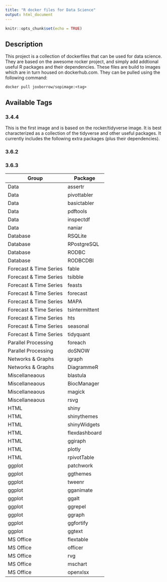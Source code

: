 ```yaml
---
title: "R docker files for Data Science"
output: html_document
---
```


```r
knitr::opts_chunk$set(echo = TRUE)
```

## Description

This project is a collection of dockerfiles that can be used for data science. They are based on the awesome rocker project, and simply add addtional useful R packages and their dependencies. These files are build to images which are in turn housed on dockerhub.com. They can be pulled using the following command:

`docker pull joxborrow/sopimage:<tag>`

## Available Tags

### 3.4.4

This is the first image and is based on the rocker/tidyverse image. It is best characterized as a collection of the tidyverse and other useful packages. It currently includes the following extra packages (plus their dependencies).

### 3.6.2

### 3.6.3
 
| Group | Package |
|-------|---------|
|Data|assertr |  
|Data|pivottabler|
|Data|basictabler|
|Data|pdftools|
|Data|inspectdf|
|Data|naniar|
|Database|RSQLite|
|Database|RPostgreSQL|
|Database|RODBC|
|Database|RODBCDBI|
|Forecast & Time Series|fable|
|Forecast & Time Series|tsibble|
|Forecast & Time Series|feasts|
|Forecast & Time Series|forecast|
|Forecast & Time Series|MAPA|
|Forecast & Time Series|tsintermittent|
|Forecast & Time Series|hts|
|Forecast & Time Series|seasonal|
|Forecast & Time Series|tidyquant|
|Parallel Processing|foreach|
|Parallel Processing|doSNOW|
|Networks & Graphs|igraph|
|Networks & Graphs|DiagrammeR|
|Miscellaneaous|blastula|
|Miscellaneaous|BiocManager|
|Miscellaneaous|magick|
|Miscellaneaous|rsvg|
|HTML|shiny|
|HTML|shinythemes|
|HTML|shinyWidgets|
|HTML|flexdashboard|
|HTML|ggiraph|
|HTML|plotly|
|HTML|rpivotTable|
|ggplot|patchwork|
|ggplot|ggthemes|
|ggplot|tweenr|
|ggplot|gganimate|
|ggplot|ggalt|
|ggplot|ggrepel|
|ggplot|ggraph|
|ggplot|ggfortify|
|ggplot|ggtext|
|MS Office|flextable|
|MS Office|officer|
|MS Office|rvg|
|MS Office|mschart|
|MS Office|openxlsx|
